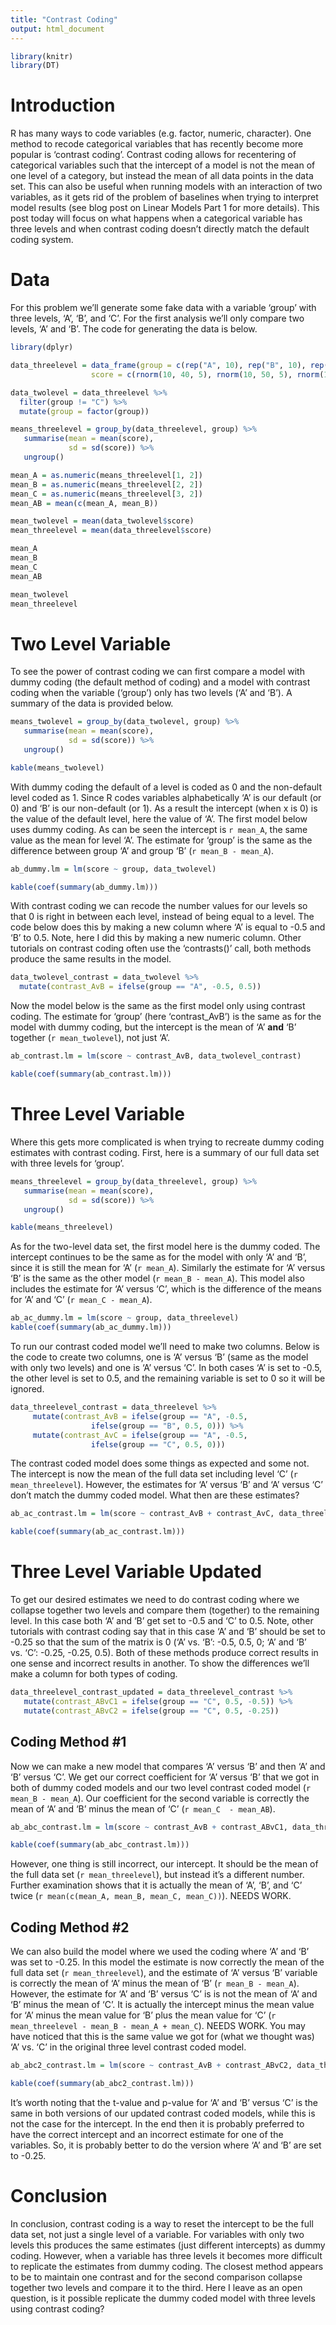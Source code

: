 ```yaml
---
title: "Contrast Coding"
output: html_document
---
```

```r
library(knitr)
library(DT)
```

# Introduction

R has many ways to code variables (e.g. factor, numeric, character). One method to recode categorical variables that has recently become more popular is 'contrast coding'. Contrast coding allows for recentering of categorical variables such that the intercept of a model is not the mean of one level of a category, but instead the mean of all data points in the data set. This can also be useful when running models with an interaction of two variables, as it gets rid of the problem of baselines when trying to interpret model results (see blog post on Linear Models Part 1 for more details). This post today will focus on what happens when a categorical variable has three levels and when contrast coding doesn't directly match the default coding system.


# Data

For this problem we'll generate some fake data with a variable 'group' with three levels, 'A', 'B', and 'C'. For the first analysis we'll only compare two levels, 'A' and 'B'. The code for generating the data is below.

```r
library(dplyr)

data_threelevel = data_frame(group = c(rep("A", 10), rep("B", 10), rep("C", 10)),
                  score = c(rnorm(10, 40, 5), rnorm(10, 50, 5), rnorm(10, 60, 5)))

data_twolevel = data_threelevel %>%
  filter(group != "C") %>%
  mutate(group = factor(group))
```

```r
means_threelevel = group_by(data_threelevel, group) %>%
   summarise(mean = mean(score),
             sd = sd(score)) %>%
   ungroup()

mean_A = as.numeric(means_threelevel[1, 2])
mean_B = as.numeric(means_threelevel[2, 2])
mean_C = as.numeric(means_threelevel[3, 2])
mean_AB = mean(c(mean_A, mean_B))

mean_twolevel = mean(data_twolevel$score)
mean_threelevel = mean(data_threelevel$score)
```


```r
mean_A
mean_B
mean_C
mean_AB

mean_twolevel
mean_threelevel
```


# Two Level Variable

To see the power of contrast coding we can first compare a model with dummy coding (the default method of coding) and a model with contrast coding when the variable ('group') only has two levels ('A' and 'B'). A summary of the data is provided below.

```r
means_twolevel = group_by(data_twolevel, group) %>%
   summarise(mean = mean(score),
             sd = sd(score)) %>%
   ungroup()

kable(means_twolevel)
```

With dummy coding the default of a level is coded as 0 and the non-default level coded as 1. Since R codes variables alphabetically 'A' is our default (or 0) and 'B' is our non-default (or 1). As a result the intercept (when x is 0) is the value of the default level, here the value of 'A'. The first model below uses dummy coding. As can be seen the intercept is `r mean_A`, the same value as the mean for level 'A'. The estimate for 'group' is the same as the difference between group 'A' and group 'B' (`r mean_B - mean_A`).

```r
ab_dummy.lm = lm(score ~ group, data_twolevel)
```

```r
kable(coef(summary(ab_dummy.lm)))
```

With contrast coding we can recode the number values for our levels so that 0 is right in between each level, instead of being equal to a level. The code below does this by making a new column where 'A' is equal to -0.5 and 'B' to 0.5. Note, here I did this by making a new numeric column. Other tutorials on contrast coding often use the 'contrasts()' call, both methods produce the same results in the model.

```r
data_twolevel_contrast = data_twolevel %>%
  mutate(contrast_AvB = ifelse(group == "A", -0.5, 0.5))
```

Now the model below is the same as the first model only using contrast coding. The estimate for 'group' (here 'contrast\_AvB') is the same as for the model with dummy coding, but the intercept is the mean of 'A' **and** 'B' together (`r mean_twolevel`), not just 'A'.

```r
ab_contrast.lm = lm(score ~ contrast_AvB, data_twolevel_contrast)
```

```r
kable(coef(summary(ab_contrast.lm)))
```


# Three Level Variable

Where this gets more complicated is when trying to recreate dummy coding estimates with contrast coding. First, here is a summary of our full data set with three levels for 'group'.

```r
means_threelevel = group_by(data_threelevel, group) %>%
   summarise(mean = mean(score),
             sd = sd(score)) %>%
   ungroup()

kable(means_threelevel)
```

As for the two-level data set, the first model here is the dummy coded. The intercept continues to be the same as for the model with only 'A' and 'B', since it is still the mean for 'A' (`r mean_A`). Similarly the estimate for 'A' versus 'B' is the same as the other model (`r mean_B - mean_A`). This model also includes the estimate for 'A' versus 'C', which is the difference of the means for 'A' and 'C' (`r mean_C - mean_A`).

```r
ab_ac_dummy.lm = lm(score ~ group, data_threelevel)
kable(coef(summary(ab_ac_dummy.lm)))
```

To run our contrast coded model we'll need to make two columns. Below is the code to create two columns, one is 'A' versus 'B' (same as the model with only two levels) and one is 'A' versus 'C'. In both cases 'A' is set to -0.5, the other level is set to 0.5, and the remaining variable is set to 0 so it will be ignored.

```r
data_threelevel_contrast = data_threelevel %>%
     mutate(contrast_AvB = ifelse(group == "A", -0.5,
                  ifelse(group == "B", 0.5, 0))) %>%
     mutate(contrast_AvC = ifelse(group == "A", -0.5,
                  ifelse(group == "C", 0.5, 0)))
```

The contrast coded model does some things as expected and some not. The intercept is now the mean of the full data set including level 'C' (`r mean_threelevel`). However, the estimates for 'A' versus 'B' and 'A' versus 'C' don't match the dummy coded model. What then are these estimates?

```r
ab_ac_contrast.lm = lm(score ~ contrast_AvB + contrast_AvC, data_threelevel_contrast)
```

```r
kable(coef(summary(ab_ac_contrast.lm)))
```


# Three Level Variable Updated

To get our desired estimates we need to do contrast coding where we collapse together two levels and compare them (together) to the remaining level. In this case both 'A' and 'B' get set to -0.5 and 'C' to 0.5. Note, other tutorials with contrast coding say that in this case 'A' and 'B' should be set to -0.25 so that the sum of the matrix is 0 ('A' vs. 'B': -0.5, 0.5, 0; 'A' and 'B' vs. 'C': -0.25, -0.25, 0.5). Both of these methods produce correct results in one sense and incorrect results in another. To show the differences we'll make a column for both types of coding.

```r
data_threelevel_contrast_updated = data_threelevel_contrast %>%
   mutate(contrast_ABvC1 = ifelse(group == "C", 0.5, -0.5)) %>%
   mutate(contrast_ABvC2 = ifelse(group == "C", 0.5, -0.25))
```

## Coding Method #1

Now we can make a new model that compares 'A' versus 'B' and then 'A' and 'B' versus 'C'. We get our correct coefficient for 'A' versus 'B' that we got in both of dummy coded models and our two level contrast coded model (`r mean_B - mean_A`). Our coefficient for the second variable is correctly the mean of 'A' and 'B' minus the mean of 'C' (`r mean_C  - mean_AB`).

```r
ab_abc_contrast.lm = lm(score ~ contrast_AvB + contrast_ABvC1, data_threelevel_contrast_updated)
```

```r
kable(coef(summary(ab_abc_contrast.lm)))
```

However, one thing is still incorrect, our intercept. It should be the mean of the full data set (`r mean_threelevel`), but instead it's a different number. Further examination shows that it is actually  the mean of 'A', 'B', and 'C' twice (`r mean(c(mean_A, mean_B, mean_C, mean_C))`). NEEDS WORK.

## Coding Method #2

We can also build the model where we used the coding where 'A' and 'B' was set to -0.25. In this model the estimate is now correctly the mean of the full data set (`r mean_threelevel`), and the estimate of 'A' versus 'B' variable is correctly the mean of 'A' minus the mean of 'B' (`r mean_B - mean_A`). However, the estimate for 'A' and 'B' versus 'C' is is not the mean of 'A' and 'B' minus the mean of 'C'. It is actually the intercept minus the mean value for 'A' minus the mean value for 'B' plus the mean value for 'C' (`r mean_threelevel - mean_B - mean_A + mean_C `). NEEDS WORK. You may have noticed that this is the same value we got for (what we thought was) 'A' vs. 'C' in the original three level contrast coded model.

```r
ab_abc2_contrast.lm = lm(score ~ contrast_AvB + contrast_ABvC2, data_threelevel_contrast_updated)
```

```r
kable(coef(summary(ab_abc2_contrast.lm)))
```

It's worth noting that the t-value and p-value for 'A' and 'B' versus 'C' is the same in both versions of our updated contrast coded models, while this is not the case for the intercept. In the end then it is probably preferred to have the correct intercept and an incorrect estimate for one of the variables. So, it is probably better to do the version where 'A' and 'B' are set to -0.25.


# Conclusion

In conclusion, contrast coding is a way to reset the intercept to be the full data set, not just a single level of a variable. For variables with only two levels this produces the same estimates (just different intercepts) as dummy coding. However, when a variable has three levels it becomes more difficult to replicate the estimates from dummy coding. The closest method appears to be to maintain one contrast and for the second comparison collapse together two levels and compare it to the third. Here I leave as an open question, is it possible replicate the dummy coded model with three levels using contrast coding?








